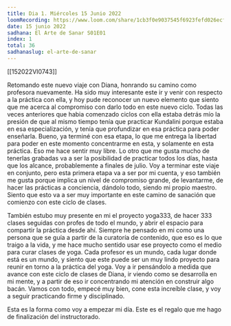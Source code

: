```yaml
---
title: Dia 1. Miércoles 15 Junio 2022
loomRecording: https://www.loom.com/share/1cb3f0e9037545f6923fefd026ecf520
date: 15 junio 2022
sadhana: El Arte de Sanar S01E01
index: 1
total: 36
sadhanaslug: el-arte-de-sanar
---
```


[[152022VI0743]]

Retomando este nuevo viaje con Diana, honrando su camino como profesora nuevamente. Ha sido muy interesante este ir y venir con respecto a la práctica con ella, y hoy pude reconocer un nuevo elemento que siento que me acerca al compromiso con darlo todo en este nuevo ciclo. Todas las veces anteriores que habia comenzado ciclos con ella estaba detrás mío la presión de que al mismo tiempo tenía que practicar Kundalini porque estaba en esa especialización, y tenía que profundizar en esa práctica para poder enseñarla. Bueno, ya terminé con esa etapa, lo que me entrega la libertad para poder en este momento concentrarme en esta, y solamente en esta práctica. Eso me hace sentir muy libre. Lo otro que me gusta mucho de tenerlas grabadas va a ser la posibilidad de practicar todos los días, hasta que los alcance, probablemente a finales de julio. Voy a terminar este viaje en conjunto, pero esta primera etapa va a ser por mi cuenta, y eso también me gusta porque implica un nivel de compromiso grande, de levantarme, de hacer las prácticas a conciencia, dándolo todo, siendo mi propio maestro. Siento que esto va a ser muy importante en este camino de sanación que comienzo con este ciclo de clases.

También estubo muy presente en mi el proyecto yoga333, de hacer 333 clases seguidas con profes de todo el mundo, y abrir el espacio para compartir la práctica desde ahí. Siempre he pensado en mi como una persona que se guía a partir de la curatoría de contenido, que eso es lo que traigo a la vida, y me hace mucho sentido usar ese proyecto como el medio para curar clases de yoga. Cada profesor es un mundo, cada lugar donde está es un mundo, y siento que este puede ser un muy lindo proyecto para reunir en torno a la práctica del yoga. Voy a ir pensándolo a medida que avance con este ciclo de clases de Diana, ir viendo como se desarrolla en mi mente, y a partir de eso ir concentrando mi atención en construir algo bacán. Vamos con todo, empecé muy bien, cone esta increíble clase, y voy a seguir practicando firme y disciplinado.

Esta es la forma como voy a empezar mi día. Este es el regalo que me hago de finalización del instructorado.
